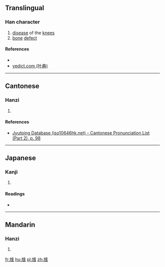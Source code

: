 ==Translingual==

===Han character===
{{Han char|rn=43|rad=尢|as=10|sn=13|four=47012|canj=KUBBB|ids=⿺尢骨}}

# [[disease]] of the [[knee]]s
# [[bone]] [[defect]]

====References====
* {{Han ref|kx=0299.110|dkj=07608|dj=0594.260|hdz=10556.040|uh=5C33|ud=23603|bh=DD4C|bd=56652}}
*[http://yedict.com/htm/5C/5C33.htm yedict.com (叶典)]

----

==Cantonese==

===Hanzi===
{{yue-hanzi|jyut=[[gwat1]]|y=gwat1}}

# {{defn|lang=yue|sort=尢10}}

====References====
* [http://www.iso10646hk.net/jp/document/download.jsp Jyutping Database (iso10646hk.net) - Cantonese Pronunciation List (Part 2), p. 98]

----

==Japanese==

===Kanji===
{{ja-kanji|grade=|rs=尢10}}

# {{defn|lang=ja|sort=尢10}}

====Readings====
* {{ja-readings|on=[[こつ]] (kotsu), [[くち]] (kuchi), [[くわつ]] (kuwatsu), [[げち]] (gechi)|kun=}}

----

==Mandarin==

===Hanzi===
{{cmn-hanzi|pin=[[gǔ]] ([[gu3]])|wg=ku<sup>3</sup>}}

# {{defn|lang=cmn|sort=尢10}}

[[fr:尳]]
[[hu:尳]]
[[pl:尳]]
[[zh:尳]]